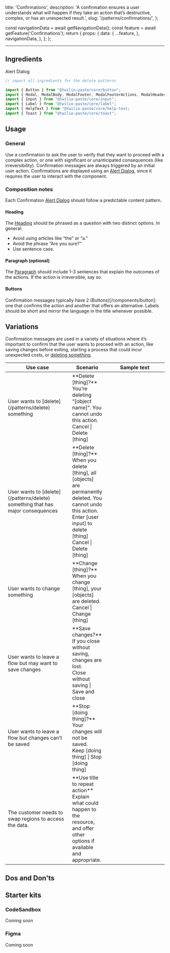  title: 'Confirmations',
  description:
    'A confirmation ensures a user understands what will happen if they take an action that’s destructive, complex, or has an unexpected result.',
  slug: '/patterns/confirmations/',
};



  const navigationData = await getNavigationData();
  const feature = await getFeature('Confirmations');
  return {
    props: {
      data: {
        ...feature,
      },
      navigationData,
    },
  };
};

<content>

<NormalizedPatternHeader description={meta.description} name={meta.title} data={props.data} />

</content>

---

<contentwrapper>

<PageAside data={mdxHeadings} />

<content>

## Ingredients

<Grid gutter="space30" marginBottom="space80">
  <Column>
    <Card>
      <Heading as="h3" variant="heading40" marginBottom="space0">
        <Anchor href="/components/alert-dialog">Alert Dialog</Anchor>
      </Heading>
    </Card>
  </Column>
</Grid>

```jsx
// import all ingredients for the delete patterns

import {​ Button } from "@twilio-paste/core/button";
import { Modal, ModalBody, ModalFooter, ModalFooterActions, ModalHeader, ModalHeading } from "@twilio-paste/core/modal";
import { Input } from "@twilio-paste/core/input";
import { Label } from "@twilio-paste/core/label";
import { HelpText } from "@twilio-paste/core/help-text;
import { Toast } from "@twilio-paste/core/toast";
```

## Usage

### General

Use a confirmation to ask the user to verify that they want to proceed with a complex action, or one with significant or unanticipated consequences (like irreversibility). Confirmation messages are always triggered by an initial user action.
Confirmations are displayed using an [Alert Dialog](/components/alert-dialog), since it requires the user to interact with the component.

### Composition notes

Each Confirmation [Alert Dialog](/components/alert-dialog) should follow a predictable content pattern. 

#### Heading

The [Heading](/components/heading) should be phrased as a question with two distinct options. In general:
- Avoid using articles like “the” or “a.” 
- Avoid the phrase “Are you sure?” 
- Use sentence case.

#### Paragraph (optional)

The [Paragraph](/components/paragraph) should include 1-3 sentences that explain the outcomes of the actions. If the action is irreversible, say so.

#### Buttons
Confirmation messages typically have 2 (Buttons)[/components/button]: one that confirms the action and another that offers an alternative. Labels should be short and mirror the language in the title whenever possible.

## Variations

Confirmation messages are used in a variety of situations where it’s important to confirm that the user wants to proceed with an action, like saving changes before exiting, starting a process that could incur unexpected costs, or [deleting something](/patterns/delete).

<Box marginBottom="space70">
  <Table scrollHorizontally>
    <THead>
      <Tr>
        <Th width="200px">Use case</Th>
        <Th>Scenario</Th>
        <Th width="200px">Sample text</Th>
      </Tr>
    </THead>
    <TBody>
      <Tr verticalAlign="top">
        <Td> User wants to [delete](/patterns/delete) something </Td>
        <Td> **Delete [thing]?** <br/> You’re deleting “[object name]”. You cannot undo this action. <br/> Cancel | Delete [thing] </Td>
      </Tr>
      <Tr verticalAlign="top">
        <Td> User wants to [delete](/patterns/delete) something that has major consequences</Td>
        <Td> **Delete [thing]?** <br/> When you delete [thing], all [objects] are permanently deleted. You cannot undo this action. <br/> Enter [user input] to delete [thing] <br/> Cancel | Delete [thing] </Td>
      </Tr>
      <Tr verticalAlign="top">
        <Td> User wants to change something</Td>
        <Td> **Change [thing]?** <br/> When you change [thing], your [objects] are deleted. <br/> Cancel | Change [thing] 
      </Tr>
      <Tr verticalAlign="top">
        <Td> User wants to leave a flow but may want to save changes</Td>
        <Td> **Save changes?** <br/> If you close without saving, changes are lost. <br/> Close without saving | Save and close
      </Tr>
      <Tr verticalAlign="top">
        <Td> User wants to leave a flow but changes can’t be saved</Td>
        <Td> **Stop [doing thing]?** <br/> Your changes will not be saved. <br/> Keep [doing thing] | Stop [doing thing] </Td>
      </Tr>
      <Tr verticalAlign="top">
        <Td> The customer needs to swap regions to access the data.</Td>
        <Td> **Use title to repeat action** <br/> Explain what could happen to the resource, and offer other options if available and appropriate.</Td>
      </Tr>
    </TBody>
  </Table>
</Box>

## Dos and Don'ts

<DoDont>
  <Do
    title="Do"
    body="Tell the user if they cannot undo the action."
    preview={false}
  />
  <Dont
    title="Don't"
    body="Use confirmation messages for routine, easily reversed actions."
    preview={false}
  />
</DoDont>

<DoDont>
  <Do
    title="Do"
    body="Phrase the heading as a question."
    preview={false}
  />
  <Dont
    title="Don't"
    body="Use the phrase “Are you sure?”"
    preview={false}
  />
</DoDont>

<DoDont>
  <Do
    title="Do"
    body="Make the buttons clear alternatives."
    preview={false}
</DoDont>

</DoDont>

## Starter kits

### CodeSandbox

Coming soon

### Figma

Coming soon

</content>

</contentwrapper>
